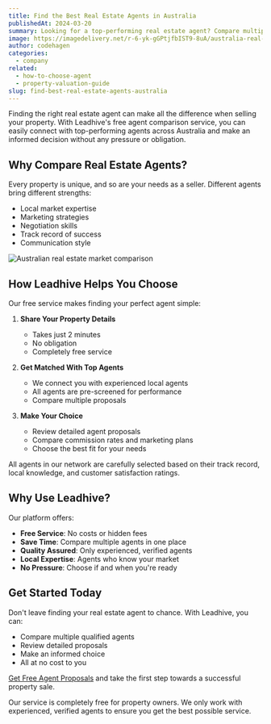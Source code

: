 ```yaml
---
title: Find the Best Real Estate Agents in Australia
publishedAt: 2024-03-20
summary: Looking for a top-performing real estate agent? Compare multiple agents across Australia and choose the best match for your property needs - completely free and without obligation.
image: https://imagedelivery.net/r-6-yk-gGPtjfbIST9-8uA/australia-real-estate/public
author: codehagen
categories:
  - company
related:
  - how-to-choose-agent
  - property-valuation-guide
slug: find-best-real-estate-agents-australia
---
```


Finding the right real estate agent can make all the difference when selling your property. With Leadhive's free agent comparison service, you can easily connect with top-performing agents across Australia and make an informed decision without any pressure or obligation.

## Why Compare Real Estate Agents?

Every property is unique, and so are your needs as a seller. Different agents bring different strengths:
- Local market expertise
- Marketing strategies
- Negotiation skills
- Track record of success
- Communication style

<Image
  alt="Australian real estate market comparison"
  src="https://imagedelivery.net/r-6-yk-gGPtjfbIST9-8uA/compare-agents-au/public"
  width={1200}
  height={675}
/>

## How Leadhive Helps You Choose

Our free service makes finding your perfect agent simple:

1. **Share Your Property Details**
   - Takes just 2 minutes
   - No obligation
   - Completely free service

2. **Get Matched With Top Agents**
   - We connect you with experienced local agents
   - All agents are pre-screened for performance
   - Compare multiple proposals

3. **Make Your Choice**
   - Review detailed agent proposals
   - Compare commission rates and marketing plans
   - Choose the best fit for your needs

<Note variant="success">
  All agents in our network are carefully selected based on their track record, local knowledge, and customer satisfaction ratings.
</Note>

## Why Use Leadhive?

<Quote
  author="Sarah Thompson"
  authorSrc="https://imagedelivery.net/r-6-yk-gGPtjfbIST9-8uA/sarah-testimonial/public"
  title="Property Seller"
  company="Sydney"
  companySrc="https://imagedelivery.net/r-6-yk-gGPtjfbIST9-8uA/sydney-icon/public"
  text="Leadhive made finding an agent so easy. Within days I had three detailed proposals from top local agents, and I felt confident choosing the best one for my property."
/>

Our platform offers:
- **Free Service**: No costs or hidden fees
- **Save Time**: Compare multiple agents in one place
- **Quality Assured**: Only experienced, verified agents
- **Local Expertise**: Agents who know your market
- **No Pressure**: Choose if and when you're ready

## Get Started Today

Don't leave finding your real estate agent to chance. With Leadhive, you can:
- Compare multiple qualified agents
- Review detailed proposals
- Make an informed choice
- All at no cost to you

[Get Free Agent Proposals](/compare-agents) and take the first step towards a successful property sale.

<Note variant="info">
  Our service is completely free for property owners. We only work with experienced, verified agents to ensure you get the best possible service.
</Note> 